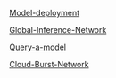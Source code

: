 [Model-deployment](Models/Model-deployment.mdx)

[Global-Inference-Network](Models/Global-Inference-Network.mdx)

[Query-a-model](Models/Query-a-model.mdx)

[Cloud-Burst-Network](Models/Cloud-Burst-Network.mdx)